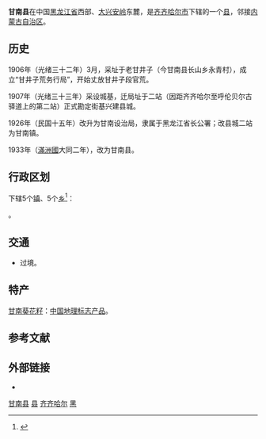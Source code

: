 {{Infobox China County
| county = 甘南县
| usedname = 
| nameorigin = 
| Photo = 
| Photoname = 
| map =
| map_caption = 
| Pinyin =  Gānnán Xiàn
| Belong = [[黑龙江省|黑龙江省]][[齐齐哈尔市|齐齐哈尔市]]
| Types = [[县|县]]
| admincode =  230225 
| founded = 
| seat = [[甘南镇|甘南镇]]
| officerTitle = 县委书记
| officer = 丁泉宁
| officerTitle2 = 县长
| officer2 = 苑正红
| division = 11
| town = 
| township = 
| subdistrict = 11
| dialect = 
| post code = 162100
| phone code = 452
| coordinate = 
| area = 4384
| area land = 
| area water = 
| census yr = 
| pop = 38万人（2004年）
| density =  
| GDP = 
| GDP_as_of = 
| GDPPC = 
| carlicense = 黑B
| web = www.gannan.gov.cn
| web_title = 甘南县政府网
}}
'''甘南县'''在中国[[黑龙江省|黑龙江省]]西部、[[大兴安岭|大兴安岭]]东麓，是[[齐齐哈尔市|齐齐哈尔市]]下辖的一个[[县|县]]，邻接[[内蒙古自治区|内蒙古自治区]]。

==历史==
1906年（光绪三十二年）3月，采址于老甘井子（今甘南县长山乡永青村），成立“甘井子荒务行局”，开始丈放甘井子段官荒。

1907年（光绪三十三年）采设城基，迁局址于二站（因距齐齐哈尔至呼伦贝尔古驿道上的第二站）正式勘定街基兴建县城。

1926年（民国十五年）改升为甘南设治局，隶属于黑龙江省长公署；改县城二站为甘南镇。

1933年（[[滿洲國|滿洲國]]大同二年），改为甘南县。

== 行政区划 ==
{{PAGENAMEBASE}}下辖5个[[行政建制镇|镇]]、5个[[乡_(中华人民共和国)|乡]]<ref>{{PRC admin/ref sgc|23/02/25}}</ref>：

{{PRC admin/children|23/02/25}}。

== 交通 ==
* {{中国国道名|301}}过境。

==特产==
[[甘南葵花籽|甘南葵花籽]]：[[中国地理标志产品|中国地理标志产品]]。

== 参考文献 ==
{{reflist}}

== 外部链接 ==
* {{Official website|http://www.gannan.gov.cn/|name=甘南县人民政府}}

{{甘南县行政区划}}
{{齐齐哈尔市行政区划}}
{{黑龙江行政区划}}
{{国家级贫困县|前}}

[[Category:甘南县|]]
[[Category:齐齐哈尔区县市|县]]
[[Category:黑龙江省县份|齐齐哈尔]]
[[Category:原国家级贫困县|黑]]